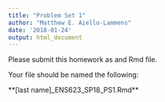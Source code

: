 ```yaml
---
title: "Problem Set 1"
author: "Matthew E. Aiello-Lammens"
date: '2018-01-24'
output: html_document
---
```


Please submit this homework as and Rmd file.

Your file should be named the following:

**[last name]_ENS623_SP18_PS1.Rmd**